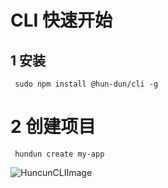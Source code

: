 

<Meta title="Hundun/脚手架/快速开始" />

# CLI 快速开始

## 1 安装

```shell
 sudo npm install @hun-dun/cli -g 
```

# 2 创建项目

```shell
 hundun create my-app
```

<img src={HuncunCLI} alt="HuncunCLIImage" />




